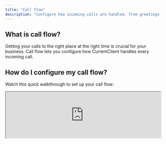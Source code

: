 ```yaml
---
title: "Call flow"
description: "Configure how incoming calls are handled, from greetings to routing and voicemail"
---
```


## What is call flow?

Getting your calls to the right place at the right time is crucial for your business. Call flow lets you configure how CurrentClient handles every incoming call.

## How do I configure my call flow?

Watch this quick walkthrough to set up your call flow:

<Frame>
  <iframe
    src="https://www.loom.com/embed/742f764e8ddc484e966cc903286b17f6?hideEmbedTopBar=true"
    width="100%"
    height={400}
    style={{ height: "400px" }}
    allowFullScreen
  />
</Frame>

<Steps>
  <Step title="Go to settings">
    Navigate to your [phone number settings](https://app.currentclient.com/app/settings/phone-numbers)
  </Step>

<Step title="Select your phone to edit">
  Select the phone number you want to configure
</Step>

<Step title="Scroll to the dial plan section">
  Find the section that shows your dial plan.
</Step>

<Step title="Build a dial plan">
  Now you can create a dial plan and decide how you want to handle calls.
</Step>

<Step title="Publish the dial plan">
  When you are happy with your dial plan configuration, go ahead and publish ito
  to your phone number settings.
</Step>

</Steps>

## Building a dial plan

Let's dive a bit deeper into how to build a dial plan and its core features.

<Frame>
  <iframe
    src="https://www.loom.com/embed/4823812ddc9849dca93d91b48f4184e2?hideEmbedTopBar=true"
    width="100%"
    height={400}
    style={{ height: "400px" }}
    allowFullScreen
  />
</Frame>

## Best practices

- **Test your setup:** Make a test call after configuring to ensure everything works as expected
- **Keep greetings brief:** Aim for 10 seconds max for initial greetings
- **Train your team:** Make sure everyone knows how the call flow works

## Frequently asked questions

<AccordionGroup>
  <Accordion title="My app is not ringing when calls come in">
    Check that your call flow settings have ringing enabled for your user. Also
    verify: - Your status is set to "Online" - Notifications are enabled on your
    device - You're logged into the app For more troubleshooting, check our [FAQ
    page](/guides/faq/my-app-is-not-ringing).
  </Accordion>

<Accordion title="My voicemail recording doesn't sound great">
  For better audio quality, we recommend: 1. Record your greeting outside the
  browser using a good microphone 2. Save it as an MP3 or WAV file 3. Upload the
  file to CurrentClient This typically provides much clearer audio than
  recording directly in the browser.
</Accordion>

<Accordion title="Can I have different call flows for different times?">
  Currently, you have one call flow configuration. For after-hours handling,
  team members can set their status to "Away" to send calls to voicemail.
  Time-based routing is on our roadmap!
</Accordion>

<Accordion title="How long can my greeting be?">
  Greetings can be up to 60 seconds, but we recommend keeping them under 15
  seconds. Callers appreciate getting to their destination quickly.
</Accordion>

  <Accordion title="Can I skip the greeting for certain callers?">
    Not currently, but VIP caller handling is a feature we're considering. The
    greeting plays for all incoming calls if enabled.
  </Accordion>
</AccordionGroup>
